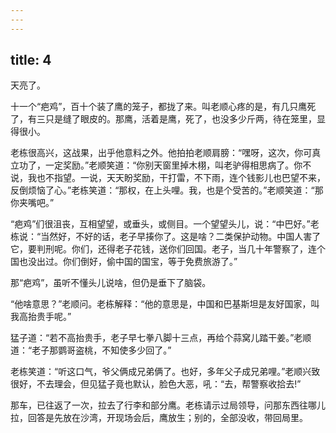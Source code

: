 ```yaml
---
---
---
```

title: 4
---



天亮了。

十一个“疤鸡”，百十个装了鹰的笼子，都拢了来。叫老顺心疼的是，有几只鹰死了，有三只是缝了眼皮的。那鹰，活着是鹰，死了，也没多少斤两，待在笼里，显得很小。

老栋很高兴，这战果，出乎他意料之外。他拍拍老顺肩膀：“嘿呀，这次，你可真立功了，一定奖励。”老顺笑道：“你别天窗里掉木栩，叫老驴得相思病了。你不说，我也不指望。一说，天天盼奖励，干打雷，不下雨，连个钱影儿也巴望不来，反倒烦恼了心。”老栋笑道：“那权，在上头哩。我，也是个受苦的。”老顺笑道：“那你夹嘴吧。”

“疤鸡”们很沮丧，互相望望，或垂头，或侧目。一个望望头儿，说：“中巴好。”老栋说：“当然好，不好的话，老子早揍你了。这是啥？二类保护动物。中国人害了它，要判刑呢。你们，还得老子花钱，送你们回国。老子，当几十年警察了，连个国也没出过。你们倒好，偷中国的国宝，等于免费旅游了。”

那“疤鸡”，虽听不懂头儿说啥，但仍是垂下了脑袋。

“他啥意思？”老顺问。老栋解释：“他的意思是，中国和巴基斯坦是友好国家，叫我高抬贵手呢。”

猛子道：“若不高抬贵手，老子早七拳八脚十三点，再给个蒜窝儿踏干姜。”老顺道：“老子那鹦哥盗桃，不知使多少回了。”

老栋笑道：“听这口气，爷父俩成兄弟俩了。也好，多年父子成兄弟哩。”老顺兴致很好，不去理会，但见猛子竟也默认，脸色大恶，吼：“去，帮警察收拾去!”

那车，已往返了一次，拉去了行李和部分鹰。老栋请示过局领导，问那东西往哪儿拉，回答是先放在沙湾，开现场会后，鹰放生；别的，全部没收，带回局里。